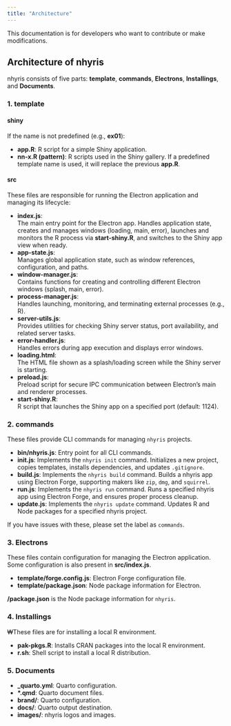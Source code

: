 ```yaml
---
title: "Architecture"
---
```


::: {.callout-note}
This documentation is for developers who want to contribute or make modifications.
:::

## Architecture of nhyris

nhyris consists of five parts: **template**, **commands**, **Electrons**, **Installings**, and **Documents**.

### 1. template

#### shiny

If the name is not predefined (e.g., **ex01**):

- **app.R**: R script for a simple Shiny application.
- **nn-x.R (pattern)**: R scripts used in the Shiny gallery. If a predefined template name is used, it will replace the previous **app.R**.

#### src

These files are responsible for running the Electron application and managing its lifecycle:

- **index.js**:  
  The main entry point for the Electron app. Handles application state, creates and manages windows (loading, main, error), launches and monitors the R process via **start-shiny.R**, and switches to the Shiny app view when ready.
- **app-state.js**:  
  Manages global application state, such as window references, configuration, and paths.
- **window-manager.js**:  
  Contains functions for creating and controlling different Electron windows (splash, main, error).
- **process-manager.js**:  
  Handles launching, monitoring, and terminating external processes (e.g., R).
- **server-utils.js**:  
  Provides utilities for checking Shiny server status, port availability, and related server tasks.
- **error-handler.js**:  
  Handles errors during app execution and displays error windows.
- **loading.html**:  
  The HTML file shown as a splash/loading screen while the Shiny server is starting.
- **preload.js**:  
  Preload script for secure IPC communication between Electron’s main and renderer processes.
- **start-shiny.R**:  
  R script that launches the Shiny app on a specified port (default: 1124).

### 2. commands

These files provide CLI commands for managing `nhyris` projects.

- **bin/nhyris.js**: Entry point for all CLI commands.
- **init.js**: Implements the `nhyris init` command. Initializes a new project, copies templates, installs dependencies, and updates `.gitignore`.
- **build.js**: Implements the `nhyris build` command. Builds a nhyris app using Electron Forge, supporting makers like `zip`, `dmg`, and `squirrel`.
- **run.js**: Implements the `nhyris run` command. Runs a specified nhyris app using Electron Forge, and ensures proper process cleanup.
- **update.js**: Implements the `nhyris update` command. Updates R and Node packages for a specified nhyris project.

If you have issues with these, please set the label as `commands`.

### 3. Electrons

These files contain configuration for managing the Electron application.
Some configuration is also present in **src/index.js**.

- **template/forge.config.js**: Electron Forge configuration file.
- **template/package.json**: Node package information for Electron.

::: {.callout-note}
**/package.json** is the Node package information for `nhyris`.
:::

### 4. Installings

₩These files are for installing a local R environment.

- **pak-pkgs.R**: Installs CRAN packages into the local R environment.
- **r.sh**: Shell script to install a local R distribution.

### 5. Documents

- **\_quarto.yml**: Quarto configuration.
- **\*.qmd**: Quarto document files.
- **brand/**: Quarto configuration.
- **docs/**: Quarto output destination.
- **images/**: nhyris logos and images.

